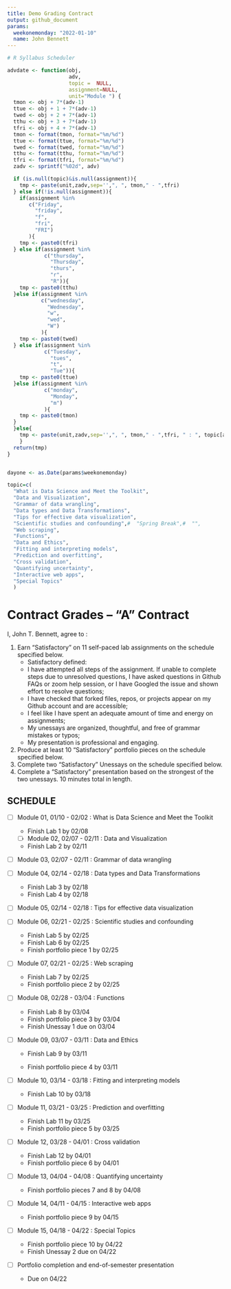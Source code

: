 ```yaml
---
title: Demo Grading Contract
output: github_document
params:
  weekonemonday: "2022-01-10"
  name: John Bennett
---
```


```r

# R Syllabus Scheduler

advdate <- function(obj,
                    adv,
                    topic =  NULL,
                    assignment=NULL,
                    unit="Module ") {
  tmon <- obj + 7*(adv-1)
  ttue <- obj + 1 + 7*(adv-1)
  twed <- obj + 2 + 7*(adv-1)
  tthu <- obj + 3 + 7*(adv-1)
  tfri <- obj + 4 + 7*(adv-1)
  tmon <- format(tmon, format="%m/%d")
  ttue <- format(ttue, format="%m/%d")
  twed <- format(twed, format="%m/%d")
  tthu <- format(tthu, format="%m/%d")
  tfri <- format(tfri, format="%m/%d")
  zadv <- sprintf("%02d", adv)

  if (is.null(topic)&is.null(assignment)){
    tmp <- paste(unit,zadv,sep='',", ", tmon," - ",tfri)
  } else if(!is.null(assignment)){
    if(assignment %in%
       c("Friday",
         "friday",
         "f",
         "fri",
         "FRI")
       ){
    tmp <- paste0(tfri)
  } else if(assignment %in%
            c("thursday",
              "Thursday",
              "thurs",
              "r",
              "R")){
    tmp <- paste0(tthu)
  }else if(assignment %in%
           c("wednesday",
             "Wednesday",
             "w",
             "wed",
             "W")
           ){
    tmp <- paste0(twed)
  } else if(assignment %in%
            c("Tuesday",
              "tues",
              "t",
              "Tue")){
    tmp <- paste0(ttue)
  }else if(assignment %in%
            c("monday",
              "Monday",
              "m")
            ){
    tmp <- paste0(tmon)
  }
  }else{
    tmp <- paste(unit,zadv,sep='',", ", tmon," - ",tfri, " : ", topic[adv])
    }
  return(tmp)
}


dayone <- as.Date(params$weekonemonday)

topic=c(
  "What is Data Science and Meet the Toolkit", 
  "Data and Visualization",
  "Grammar of data wrangling",
  "Data types and Data Transformations",
  "Tips for effective data visualization",
  "Scientific studies and confounding",#  "Spring Break",#  "",
  "Web scraping", 
  "Functions", 
  "Data and Ethics",
  "Fitting and interpreting models",
  "Prediction and overfitting", 
  "Cross validation", 
  "Quantifying uncertainty",
  "Interactive web apps",
  "Special Topics" 
  )

```

<!-- This contract is adapted from Annie Somerville's contract https://github.com/anniehsom -->



# Contract Grades – “A” Contract

I, John T. Bennett, agree to :

1) Earn “Satisfactory” on 11 self-paced lab assignments on the schedule specified below.
	-  Satisfactory defined:
  	-  I have attempted all steps of the assignment. If unable to complete steps due to unresolved questions, I have asked questions in Github FAQs or zoom help session, or I have Googled the issue and shown effort to resolve questions;
  	-  I have checked that forked files, repos, or projects appear on my Github account and are accessible;
  	-  I feel like I have spent an adequate amount of time and energy on assignments; 
<!-- (tentatively defining “adequate” based on Lab 1 and previous experience with R: I will spend at least 30 minutes on labs and at least 1 hour on portfolio pieces); -->
  	-  My unessays are organized, thoughtful, and free of grammar mistakes or typos;
  	-  My presentation is professional and engaging.
2) Produce at least 10 “Satisfactory” portfolio pieces on the schedule specified below.
3) Complete two “Satisfactory” Unessays on the schedule specified below.
4) Complete a “Satisfactory” presentation based on the strongest of the two unessays. 10 minutes total in length.



## SCHEDULE

-   [ ] Module 01, 01/10 - 02/02 : What is Data Science and Meet the
    Toolkit
    -   Finish Lab 1 by 02/08
    -   [ ] Module 02, 02/07 - 02/11 : Data and Visualization
    -   Finish Lab 2 by 02/11
-   [ ] Module 03, 02/07 - 02/11 : Grammar of data wrangling

-   [ ] Module 04, 02/14 - 02/18 : Data types and Data Transformations
    -   Finish Lab 3 by 02/18
    -   Finish Lab 4 by 02/18
-   [ ] Module 05, 02/14 - 02/18 : Tips for effective data visualization

-   [ ] Module 06, 02/21 - 02/25 : Scientific studies and confounding
    -   Finish Lab 5 by 02/25
    -   Finish Lab 6 by 02/25
    -   Finish portfolio piece 1 by 02/25
   
-   [ ] Module 07, 02/21 - 02/25 : Web scraping
    -   Finish Lab 7 by 02/25
    -   Finish portfolio piece 2 by 02/25
    
-   [ ] Module 08, 02/28 - 03/04 : Functions
    -   Finish Lab 8 by 03/04
    -   Finish portfolio piece 3 by 03/04
    -   Finish Unessay 1 due on 03/04
-   [ ] Module 09, 03/07 - 03/11 : Data and Ethics
    -   Finish Lab 9 by 03/11
  
    -   Finish portfolio piece 4 by 03/11
-   [ ] Module 10, 03/14 - 03/18 : Fitting and interpreting models
    -   Finish Lab 10 by 03/18
-   [ ] Module 11, 03/21 - 03/25 : Prediction and overfitting
    -   Finish Lab 11 by 03/25
    -   Finish portfolio piece 5 by 03/25
-   [ ] Module 12, 03/28 - 04/01 : Cross validation
    -   Finish Lab 12 by 04/01
    -   Finish portfolio piece 6 by 04/01
-   [ ] Module 13, 04/04 - 04/08 : Quantifying uncertainty
    -   Finish portfolio pieces 7 and 8 by 04/08
-   [ ] Module 14, 04/11 - 04/15 : Interactive web apps
    -   Finish portfolio piece 9 by 04/15
-   [ ] Module 15, 04/18 - 04/22 : Special Topics
    -   Finish portfolio piece 10 by 04/22
    -   Finish Unessay 2 due on 04/22
-   [ ] Portfolio completion and end-of-semester presentation
    -   Due on 04/22



